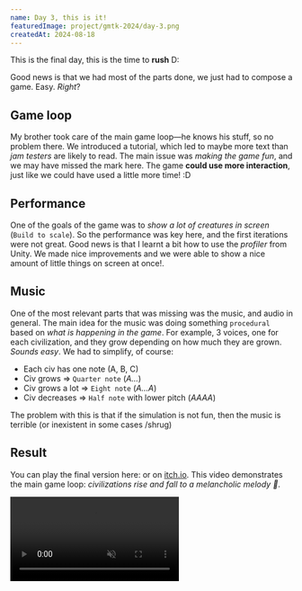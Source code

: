 ```yaml
---
name: Day 3, this is it!
featuredImage: project/gmtk-2024/day-3.png
createdAt: 2024-08-18
---
```


This is the final day, this is the time to **rush** D:

Good news is that we had most of the parts done, we just had to compose a game. Easy. _Right_?

## Game loop

My brother took care of the main game loop—he knows his stuff, so no problem there. We introduced a tutorial, which led to maybe more text than _jam testers_ are likely to read. The main issue was _making the game fun_, and we may have missed the mark here. The game **could use more interaction**, just like we could have used a little more time! :D

## Performance

One of the goals of the game was to _show a lot of creatures in screen_ (`Build to scale`). So the performance was key here, and the first iterations were not great. Good news is that I learnt a bit how to use the _profiler_ from Unity. We made nice improvements and we were able to show a nice amount of little things on screen at once!.

## Music

One of the most relevant parts that was missing was the music, and audio in general. The main idea for the music was doing something `procedural` based on _what is happening in the game_. For example, 3 voices, one for each civilization, and they grow depending on how much they are grown. _Sounds easy_. We had to simplify, of course:

- Each civ has one note (A, B, C)
- Civ grows => `Quarter note` (_A..._)
- Civ grows a lot => `Eight note` (_A...A_)
- Civ decreases => `Half note` with lower pitch (_AAAA_)

The problem with this is that if the simulation is not fun, then the music is terrible (or inexistent in some cases /shrug)

## Result

You can play the final version here: [](/project/gmtk-2024) or on [itch.io](https://alecamara.itch.io/gmtk2024). This video demonstrates the main game loop: _civilizations rise and fall to a melancholic melody 🎵_.

<video autoPlay loop controls muted>
  <source src="/video/project/gmtk-2024/day-3.mp4" />
</video>
